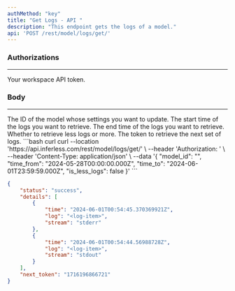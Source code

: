 ```yaml
---
authMethod: "key"
title: "Get Logs - API "
description: "This endpoint gets the logs of a model."
api: 'POST /rest/model/logs/get/'
---
```


### Authorizations
---
<ParamField path="Authorization" type="string" required>
  Your workspace API token.
</ParamField>

### Body
---
<ParamField path="model_id" type="string" required>
  The ID of the model whose settings you want to update.
</ParamField>

<ParamField path="time_from" type="string" required>
    The start time of the logs you want to retrieve.
</ParamField>

<ParamField path="time_to" type="string" required>
    The end time of the logs you want to retrieve.
</ParamField>

<ParamField path="is_less_logs" type="boolean">
    Whether to retrieve less logs or more.
</ParamField>

<ParamField path="next_token" type="string">
    The token to retrieve the next set of logs.
</ParamField>



<RequestExample>
```bash curl
curl --location 'https://api.inferless.com/rest/model/logs/get/' \
--header 'Authorization: <workspace-token>' \
--header 'Content-Type: application/json' \
--data '{
    "model_id": "<your-model-id>",
    "time_from": "2024-05-28T00:00:00.000Z",
    "time_to": "2024-06-01T23:59:59.000Z",
    "is_less_logs": false
}'
```
</RequestExample>


<ResponseExample>

```json Response
{
    "status": "success",
    "details": [
        {
            "time": "2024-06-01T00:54:45.370369921Z",
            "log": "<log-item>",
            "stream": "stderr"
        },
        {
            "time": "2024-06-01T00:54:44.56988728Z",
            "log": "<log-item>",
            "stream": "stdout"
        }
    ],
    "next_token": "1716196866721"
}
```

</ResponseExample>

